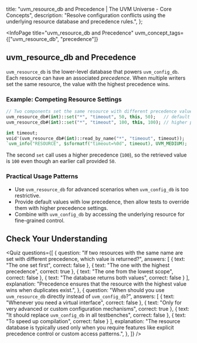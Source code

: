 
  title: "uvm_resource_db and Precedence | The UVM Universe - Core Concepts",
  description: "Resolve configuration conflicts using the underlying resource database and precedence rules.",
};

<InfoPage
  title="uvm_resource_db and Precedence"
  uvm_concept_tags={["uvm_resource_db", "precedence"]}
>

  ## uvm_resource_db and Precedence

  `uvm_resource_db` is the lower-level database that powers
  `uvm_config_db`. Each resource can have an associated *precedence*. When
  multiple writers set the same resource, the value with the highest
  precedence wins.

  ### Example: Competing Resource Settings

  ```systemverilog
  // Two components set the same resource with different precedence values
  uvm_resource_db#(int)::set("*", "timeout", 50, this, 50);   // default
  uvm_resource_db#(int)::set("*", "timeout", 100, this, 100); // higher precedence

  int timeout;
  void'(uvm_resource_db#(int)::read_by_name("*", "timeout", timeout));
  `uvm_info("RESOURCE", $sformatf("timeout=%0d", timeout), UVM_MEDIUM);
  ```

  The second `set` call uses a higher precedence (`100`), so the retrieved
  value is `100` even though an earlier call provided `50`.

  ### Practical Usage Patterns

  - Use `uvm_resource_db` for advanced scenarios when `uvm_config_db` is too
    restrictive.
  - Provide default values with low precedence, then allow tests to override
    them with higher precedence settings.
  - Combine with `uvm_config_db` by accessing the underlying resource for
    fine-grained control.

  ## Check Your Understanding

  <Quiz questions={[
    {
      question: "If two resources with the same name are set with different precedence, which value is returned?",
      answers: [
        { text: "The one set first", correct: false },
        { text: "The one with the highest precedence", correct: true },
        { text: "The one from the lowest scope", correct: false },
        { text: "The database returns both values", correct: false }
      ],
      explanation:
        "Precedence ensures that the resource with the highest value wins when duplicates exist.",
    },
    {
      question: "When should you use `uvm_resource_db` directly instead of `uvm_config_db`?",
      answers: [
        { text: "Whenever you need a virtual interface", correct: false },
        { text: "Only for very advanced or custom configuration mechanisms", correct: true },
        { text: "It should replace `uvm_config_db` in all testbenches", correct: false },
        { text: "To speed up compilation", correct: false }
      ],
      explanation:
        "The resource database is typically used only when you require features like explicit precedence control or custom access patterns.",
    },
  ]} />

</InfoPage>